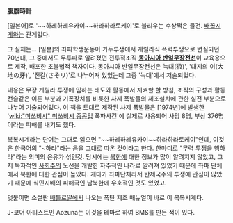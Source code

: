'''腹腹時計'''

[일본어]로 '~~하레하레유카이~~하라하라토케이'로 불리우는 수상쩍은 물건. [[배꼽시계]]와는 관계없다.

그 실체는... [일본]의 좌파학생운동이 가두투쟁에서 게릴라식 폭력투쟁으로 변질되던 70년대, 그 중에서도 무투파로 알려졌던 전투적조직 '''[[동아시아 반일무장전선]]'''이 교육용으로 제작, 배포한 초불법적 책자이다. 동아시아 반일무장전선은 늑대(狼)', '대지의 이(大地の牙)', '전갈(さそリ)'로 나누어져 있었는데 그중 '늑대'에서 저술되었다.

내용은 무장 게릴라 투쟁에 임하는 태도와 활동에서 지켜할 할 방침, 조직의 구성과 활동 전술같은 이론 부분과 기폭장치를 비롯한 사제 폭발물의 제조설치에 관한 실전 부분으로 나누어 기술되어있다. 이 책을 토대로 제작된 사제 폭발물은 [1974년]에 발생한 '[[wiki:"미쓰비시" 미쓰비시 중공업]] 폭파사건'에 실제로 사용되어 사망 8명, 부상 376명이라는 피해를 내기도 했다.

복복시계라는 단어는 그대로 읽으면 "~~하레하레유카이~~하라하라토케이"인데, 이것은 한국어의 "~하라"라는 음을 그대로 따온 것이라고 한다. 한마디로 "무력 투쟁을 행하라"라는 의미의 은유가 섞인것. 당시에는 [[북한]]에 대한 정보가 많이 알려지지 않았고, 그저 독자적인 [[사회주의]] 노선을 개발한 자주적인 나라로 알려져 있었기 때문에 좌파 단체에서 북한에 대한 관심이 높았다. 게다가 좌파단체라서 반제국주의 투쟁에 관심이 많았기 때문에 식민지배의 피해국인 남북한에 우호적인 것도 있었고.

덧붙이면 소설판 [[배틀로얄]]에서 나오는 폭탄 제조 매뉴얼이 바로 이 복복시계다.

J-코어 아티스트인 Aozuna는 이것을 테마로 하여 BMS를 만든 적이 있다.
